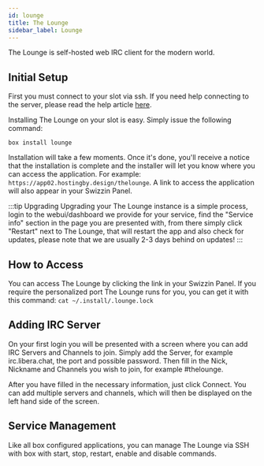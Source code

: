 ```yaml
---
id: lounge
title: The Lounge
sidebar_label: Lounge
---
```


The Lounge is self-hosted web IRC client for the modern world.

## Initial Setup
First you must connect to your slot via ssh. If you need help connecting to the server, please read the help article [here](../getting-started/how-do-i-connect.md).

Installing The Lounge on your slot is easy. Simply issue the following command:

```plaintext main
box install lounge
```
Installation will take a few moments. Once it's done, you'll receive a notice that the installation is complete and the installer will let you know where you can access the application. For example: `https://app02.hostingby.design/thelounge`.
A link to access the application will also appear in your Swizzin Panel.

:::tip Upgrading
Upgrading your The Lounge instance is a simple process, login to the webui/dashboard we provide for your service, find the "Service info" section in the page you are presented with, from there simply click "Restart" next to The Lounge, that will restart the app and also check for updates, please note that we are usually 2-3 days behind on updates!
:::

## How to Access
You can access The Lounge by clicking the link in your Swizzin Panel. If you require the personalized port The Lounge runs for you, you can get it with this command:
`cat ~/.install/.lounge.lock`

## Adding IRC Server
On your first login you will be presented with a screen where you can add IRC Servers and Channels to join. 
Simply add the Server, for example irc.libera.chat, the port and possible password. 
Then fill in the Nick, Nickname and Channels you wish to join, for example #thelounge.

After you have filled in the necessary information, just click Connect.  You can add multiple servers and channels, which will then be displayed on the left hand side of the screen.

## Service Management

Like all box configured applications, you can manage The Lounge via SSH with box with start, stop, restart, enable and disable commands.


<SystemdTabs service="lounge" />

